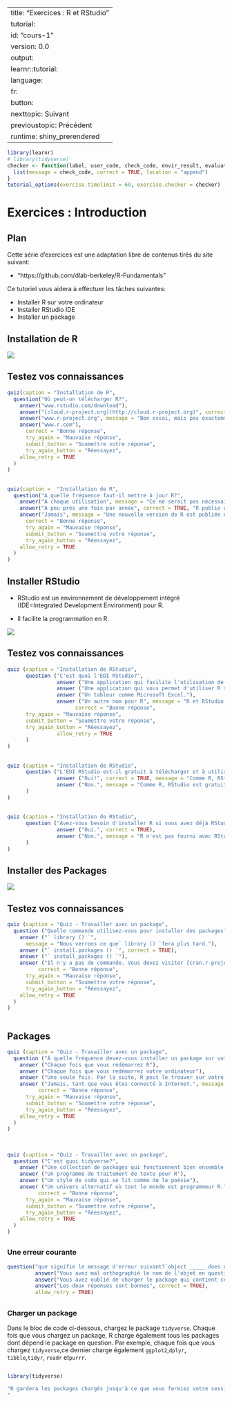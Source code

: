  
---
title: "Exercices : R et RStudio"
tutorial:
  id: "cours-1"
  version: 0.0
output: 
  learnr::tutorial:
    language:
      fr:
        button:
          nexttopic: Suivant
          previoustopic: Précédent
runtime: shiny_prerendered
---


```r
library(learnr)
# library(tidyverse)
checker <- function(label, user_code, check_code, envir_result, evaluate_result, ...) {
  list(message = check_code, correct = TRUE, location = "append")
}
tutorial_options(exercise.timelimit = 60, exercise.checker = checker)
```




# Exercices : Introduction

## Plan

Cette série d'exercices est une adaptation libre de
contenus tirés du site suivant:

- "https://github.com/dlab-berkeley/R-Fundamentals"

Ce  tutoriel vous aidera à effectuer les tâches suivantes:

* Installer R sur votre ordinateur
* Installer  RStudio IDE
* Installer un package   

## Installation de R

![](https://www.youtube.com/watch?v=uEZPWRmbQPI&list=PLd5KCIp7jmqeEunrycs-LwT2PGGTA-v9-&index=2)

## Testez vos connaissances 

```r
quiz(caption = "Installation de R",
  question("Où peut-on télécharger R?",
    answer("www.rstudio.com/download"),
    answer("[cloud.r-project.org](http://cloud.r-project.org)", correct = TRUE, message = "Vous pouvez aussi télécharger R à partir de  [cran.r-project.org](http://cran.r-project.org)"),
    answer("www.r-project.org", message = "Bon essai, mais pas exactemment,  www.r-project.org ne fournit pas de lien direct pour télécharger R, il pointe plutôt vers un des sites ci-dessus."),
    answer("www.r.com"),
      correct = "Bonne réponse",
      try_again = "Mauvaise réponse",
      submit_button = "Soumettre votre réponse",
      try_again_button = "Réessayez",
    allow_retry = TRUE
  )
)
```

##

```r
quiz(caption =  "Installation de R",
  question("A quelle fréquence faut-il mettre à jour R?",
    answer("A chaque utilisation", message = "Ce ne serait pas nécessaire, à moins que vous utilisez R très rarement !"),
    answer("A peu près une fois par année", correct = TRUE, "R publie une nouvelle version chaque année, mais il vaut mieux faire la mise à jour en cas de problème (bug) non expliqué "),
    answer("Jamais", message = "Une nouvelle version de R est publiée environ une fois par an. Il est fortement conseillé de travailler avec la dernière version de R." ),
      correct = "Bonne réponse",
      try_again = "Mauvaise réponse",
      submit_button = "Soumettre votre réponse",
      try_again_button = "Réessayez",
    allow_retry = TRUE
  )
)
```

## Installer RStudio

- RStudio est un environnement de développement intégré (IDE=Integrated Development Environment)  pour R. 

- Il facilite la programmation en R.

![](https://www.youtube.com/watch?v=oC86ft9lhTM&list=PLd5KCIp7jmqeEunrycs-LwT2PGGTA-v9-&index=9)


## Testez vos connaissances

```r
quiz (caption = "Installation de RStudio",
      question ("C'est quoi l'EDI RStudio?",
                answer ("Une application qui facilite l'utilisation de R.", correct = TRUE, message = "RStudio organise votre espace de travail et facilite l'écriture, l'utilisation, le débogage et la sauvegarde du code R."),
                answer ("Une application qui vous permet d'utiliser R sans écrire de code", message = "Le code fournit un enregistrement reproductible de votre travail, ce qui est essentiel pour les analyses staistiques."),
                answer ("Un tableur comme Microsoft Excel."),
                answer ("Un autre nom pour R", message = "R et RStudio sont deux choses distinctes. R est une langue, comme l'anglais. Considérez RStudio comme un programme qui vous aide à utiliser la langue, un peu comme la façon dont un programme de traitement de texte vous aide à écrire en anglais/français. "),
                      correct = "Bonne réponse",
      try_again = "Mauvaise réponse",
      submit_button = "Soumettre votre réponse",
      try_again_button = "Réessayez",
                allow_retry = TRUE
      )
)
```


##

```r
quiz (caption = "Installation de RStudio",
      question ("L'EDI RStudio est-il gratuit à télécharger et à utiliser?",
                answer ("Oui!", correct = TRUE, message = "Comme R, RStudio est gratuit et open-source. Il existe des versions professionnelles de RStudio avec des fonctionnalités améliorées.") ,
                answer ("Non.", message = "Comme R, RStudio est gratuit et open-source. Il existe des versions professionnelles de RStudio avec des fonctionnalités améliorées.")
      )
)
```

##

```r
quiz (caption = "Installation de RStudio",
      question ("Avez-vous besoin d'installer R si vous avez déjà RStudio?",
                answer ("Oui.", correct = TRUE),
                answer ("Non.", message = "R n'est pas fourni avec RStudio; vous devez installer R séparément.")
      )
)
```



## Installer des Packages

![](https://www.youtube.com/watch?v=joKOVNSIXCE&list=PLd5KCIp7jmqeEunrycs-LwT2PGGTA-v9-&index=8)

## Testez vos connaissances 

```r
quiz (caption = "Quiz - Travailler avec un package",
  question ("Quelle commande utilisez-vous pour installer des packages?",
    answer ("` library () `",
      message = "Nous verrons ce que` library () `fera plus tard."),
    answer ("` install.packages () `", correct = TRUE),
    answer ("` install_packages () `"),
    answer ("Il n'y a pas de commande. Vous devez visiter [cran.r-project.org] (http://cran.r-project.org) et télécharger les packages manuellement.", message = "R facilite le téléchargement des packages. Vous vous connectez à Internet, puis exécutez l'une des commandes ci-dessus. "),
          correct = "Bonne réponse",
      try_again = "Mauvaise réponse",
      submit_button = "Soumettre votre réponse",
      try_again_button = "Réessayez",
    allow_retry = TRUE
  )
)
  
```

## Packages

```r
quiz (caption = "Quiz - Travailler avec un package",
  question ("À quelle fréquence devez-vous installer un package sur votre ordinateur?",
    answer ("Chaque fois que vous redémarrez R"),
    answer ("Chaque fois que vous redémarrez votre ordinateur"),
    answer ("Une seule fois. Par la suite, R peut le trouver sur votre disque dur si nécessaire.", correct = TRUE),
    answer ("Jamais, tant que vous êtes connecté à Internet.", message = "Cela peut être vrai si vous utilisez R sur un service cloud. Cependant, si vous utilisez R localement sur votre propre ordinateur, vous aurez besoin d'installer chaque package que vous utilisez sur votre ordinateur. "),
          correct = "Bonne réponse",
      try_again = "Mauvaise réponse",
      submit_button = "Soumettre votre réponse",
      try_again_button = "Réessayez",
    allow_retry = TRUE
  )
)
  
```

## 

```r
quiz (caption = "Quiz - Travailler avec un package",
  question ("C'est quoi tidyverse?",
    answer ("Une collection de packages qui fonctionnent bien ensemble et fournissent des outils pour les tâches courantes de science des données.", correct = TRUE, message = 'Vous pouvez installer tous les packages tidyverse à la fois avec `install.packages (" tidyverse ")` . '),
    answer ("Un programme de traitement de texte pour R"),
    answer ("Un style de code qui se lit comme de la poésie"),
    answer ("Un univers alternatif où tout le monde est programmeur R."),
          correct = "Bonne réponse",
      try_again = "Mauvaise réponse",
      submit_button = "Soumettre votre réponse",
      try_again_button = "Réessayez",
    allow_retry = TRUE
  )
)
```



## 

### Une erreur courante


```r
question("que signifie le message d'erreur suivant?`object _____ does not exist.`",
         answer("Vous avez mal orthographié le nom de l'objet en question"),
         answer("Vous avez oublié de charger le package qui contient cet objet"),
         answer("Les deux réponses sont bonnes", correct = TRUE),
         allow_retry = TRUE)
```

##

### Charger un package


Dans le bloc de code ci-dessous, chargez le package `tidyverse`. Chaque fois que vous chargez un package, R charge également tous les packages dont dépend le package en question. Par exemple, chaque fois que vous chargez `tidyverse`,ce dernier charge également `ggplot2`,` dplyr`, `tibble`,` tidyr`, `readr` et` purrr`.


```r

```

```r
library(tidyverse)
```

```r
"R gardera les packages chargés jusqu'à ce que vous fermiez votre session R. Lorsque vous rouvrirez R, vous devrez recharger vos packages
"
```





